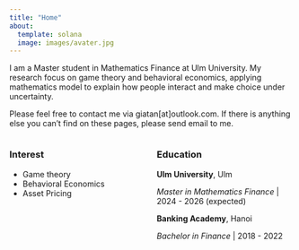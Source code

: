 ```yaml
---
title: "Home"
about:
  template: solana
  image: images/avater.jpg 
---
```


I am a Master student in Mathematics Finance at Ulm University. My research focus on game theory and behavioral economics, applying mathematics model to explain how people interact and make choice under uncertainty. 

Please feel free to contact me via giatan[at]outlook.com. If there is anything else you can't find on these pages, please send email to me. 

:::: {.columns}
::: {.column width="50%"}
### Interest
* Game theory
* Behavioral Economics
* Asset Pricing
:::
::: {.column width="50%"}
### Education
**Ulm University**, Ulm

*Master in Mathematics Finance* | 2024 - 2026 (expected)

**Banking Academy**, Hanoi

*Bachelor in Finance* | 2018 - 2022
:::
::::
